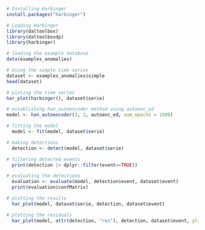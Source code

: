 ```r
# Installing Harbinger
install.packages("harbinger")
```

```r
# Loading Harbinger
library(daltoolbox)
library(daltoolboxdp)
library(harbinger) 
```

```r
# loading the example database
data(examples_anomalies)
```

```r
# Using the simple time series 
dataset <- examples_anomalies$simple
head(dataset)
```

```r
# ploting the time series
har_plot(harbinger(), dataset$serie)
```

```r
# establishing han_autoencoder method using autoenc_ed
model <- han_autoencoder(3, 2, autoenc_ed, num_epochs = 1500)
```

```r
# fitting the model
  model <- fit(model, dataset$serie)
```

```r
# making detections
  detection <- detect(model, dataset$serie)
```

```r
# filtering detected events
  print(detection |> dplyr::filter(event==TRUE))
```

```r
# evaluating the detections
  evaluation <- evaluate(model, detection$event, dataset$event)
  print(evaluation$confMatrix)
```

```r
# plotting the results
  har_plot(model, dataset$serie, detection, dataset$event)
```

```r
# plotting the residuals
  har_plot(model, attr(detection, "res"), detection, dataset$event, yline = attr(detection, "threshold"))
```
